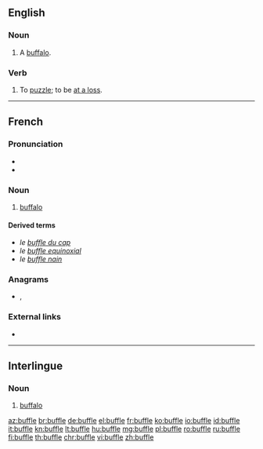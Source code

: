 {{also|büffle}}
==English==

===Noun===
{{en-noun}}

# {{lb|en|obsolete}} A [[buffalo]].
#: {{rfquotek|Sir T. Herbert}}

{{Webster 1913}}

===Verb===
{{en-verb|buffl}}

# {{lb|en|obsolete|intransitive}} To [[puzzle]]; to be [[at a loss]].
#: {{rfquotek|Jonathan Swift}}

----

==French==

===Pronunciation===
* {{audio|Fr-buffle.ogg|audio|lang=fr}}
* {{IPA|/byfl/|lang=fr}}

===Noun===
{{fr-noun|m|f=bufflonne}}

# [[buffalo]]

====Derived terms====
* ''le [[buffle du cap]]''
* ''le [[buffle equinoxial]]''
* ''le [[buffle nain]]''

===Anagrams===
* {{l|fr|bluffe}}, {{l|fr|bluffé}}

===External links===
* {{R:TLFi}}

----

==Interlingue==

===Noun===
{{head|ie|noun}}

# [[buffalo]]

[[az:buffle]]
[[br:buffle]]
[[de:buffle]]
[[el:buffle]]
[[fr:buffle]]
[[ko:buffle]]
[[io:buffle]]
[[id:buffle]]
[[it:buffle]]
[[kn:buffle]]
[[lt:buffle]]
[[hu:buffle]]
[[mg:buffle]]
[[pl:buffle]]
[[ro:buffle]]
[[ru:buffle]]
[[fi:buffle]]
[[th:buffle]]
[[chr:buffle]]
[[vi:buffle]]
[[zh:buffle]]